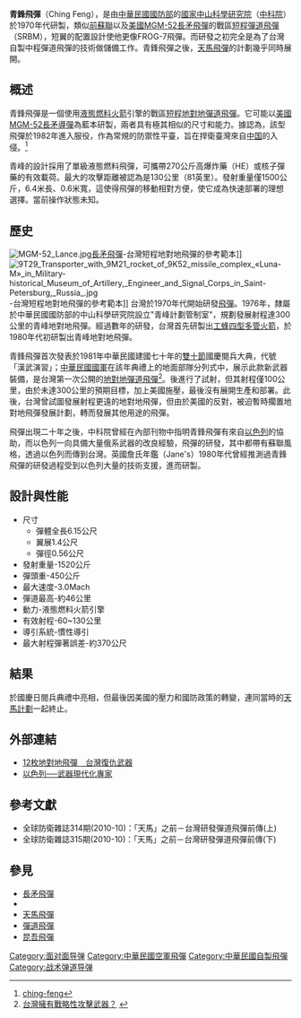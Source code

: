 {{Infobox_Missile
|name=青鋒飛彈
|image=
|image_size= 
|image_caption=
|Function= 地對地[[彈道飛彈|彈道飛彈]]
|Contractor={{ROC}}[[中山科學研究院|中山科學研究院]]
|Unit_cost=
|Deployment= 1991年10月
|Engine= 液態燃料火箭引擎
|total_mass= 2772公斤
|Launch_mass= 450公斤
|Length= 6.15公尺
|Diameter= 0.56公尺
|Wing_span= 1.4公尺
|Speed= Max 3.0Mach
|Range= 60~130公里
|Flying_altitude= 約46公里
|Warhead=
|Guidance= 慣性導引
|Launch_platform= 陸基、「地窖式」發射管、移動載台
}}

'''青鋒飛彈'''（Ching Feng），是由[[中華民國|中華民國]][[中華民國國防部|國防部]]的[[國家中山科學研究院|國家中山科學研究院]]（[[國家中山科學研究院|中科院]]）於1970年代研製，類似[[前蘇聯|前蘇聯]]{{tsl|en|FROG-7|FROG-7砲兵飛彈}}以及[[美國|美國]][[MGM-52長矛|MGM-52長矛飛彈]]的戰區[[短程彈道飛彈|短程彈道飛彈]]（SRBM），短翼的配置設計使他更像FROG-7飛彈。而研發之初完全是為了台灣自製中程彈道飛彈的技術做儲備工作。青鋒飛彈之後，[[天馬飛彈|天馬飛彈]]的計劃幾乎同時展開。

== 概述 ==
青鋒飛彈是一個使用[[液態火箭發動機|液態燃料火箭]]引擎的戰區[[短程彈道飛彈|短程]][[地對地飛彈|地對地]][[彈道飛彈|彈道飛彈]]。它可能以[[美國|美國]][[MGM-52長矛|MGM-52長矛導彈]]為藍本研製，兩者具有極其相似的尺寸和能力。據認為，該型飛彈於1982年進入服役，作為常規的防禦性平臺，旨在捍衛臺灣來自[[中国|中国]]的入侵。<ref>[http://missilethreat.com/missiles/ching-feng/?country=taiwan#taiwan ching-feng]{{dead link|date=2018年5月 |bot=InternetArchiveBot |fix-attempted=yes }}</ref>

青峰的設計採用了單級液態燃料飛彈，可攜帶270公斤高爆炸藥（HE）或核子彈藥的有效載荷。最大的攻擊距離被認為是130公里（81英里）。發射重量僅1500公斤，6.4米長、0.6米寬，這使得飛彈的移動相對方便，使它成為快速部署的理想選擇。當前操作狀態未知。

==歷史==
[[Image:MGM-52_Lance.jpg|thumb]][[MGM-52長矛|長矛飛彈]]-台灣短程地對地飛彈的參考範本]]
[[Image:9T29_Transporter_with_9M21_rocket_of_9K52_missile_complex_«Luna-M»_in_Military-historical_Museum_of_Artillery,_Engineer_and_Signal_Corps_in_Saint-Petersburg,_Russia_.jpg|thumb]]{{tsl|en|Frog 7|Frog 7砲兵飛彈|砲兵飛彈}}-台灣短程地對地飛彈的參考範本]]
台灣於1970年代開始研發[[飛彈|飛彈]]。1976年，隸屬於中華民國國防部的中山科學研究院設立"青峰計劃管制室"，規劃發展射程達300公里的青峰地對地飛彈。經過數年的研發，台灣首先研製出[[工蜂四型多管火箭|工蜂四型多管火箭]]，於1980年代初研製出青峰地對地飛彈。

青鋒飛彈首次發表於1981年中華民國建國七十年的[[雙十節|雙十節]]國慶閱兵大典，代號「漢武演習」；[[中華民國國軍|中華民國國軍]]在該年典禮上的地面部隊分列式中，展示此款新武器裝備，是台灣第一次公開的[[地對地飛彈|地對地]][[彈道飛彈|彈道飛彈]]<ref>[http://www.diic.com.tw/comment/news-old/1990730.htm 台灣擁有戰略性攻擊武器？] {{webarchive|url=https://web.archive.org/web/20091005072626/http://www.diic.com.tw/comment/news-old/1990730.htm |date=2009-10-05 }}</ref>。後進行了試射，但其射程僅100公里，由於未達300公里的預期目標，加上美國施壓，最後沒有展開生產和部署。此後，台灣曾試圖發展射程更遠的地對地飛彈，但由於美國的反對，被迫暫時擱置地對地飛彈發展計劃，轉而發展其他用途的飛彈。

飛彈出現二十年之後，中科院曾經在內部刊物中指明青鋒飛彈有來自[[以色列|以色列]]的協助，而以色列一向具備大量俄系武器的改良經驗，飛彈的研發，其中都帶有蘇聯風格，透過以色列而傳到台灣。英國詹氏年鑑（Jane's）1980年代曾經推測過青鋒飛彈的研發過程受到以色列大量的技術支援，進而研製。

==設計與性能==
*尺寸
**彈體全長6.15公尺
**翼展1.4公尺
**彈徑0.56公尺 
*發射重量-1520公斤
*彈頭重-450公斤
*最大速度-3.0Mach
*彈道最高-約46公里
*動力-液態燃料火箭引擎
*有效射程-60~130公里
*導引系統-慣性導引
*最大射程彈著誤差-約370公尺

== 結果 ==
於國慶日閱兵典禮中亮相，但最後因美國的壓力和國防政策的轉變，連同當時的[[天馬計劃|天馬計劃]]一起終止。

==外部連結==
*[http://www.epochtimes.com/b5/1/6/22/n102067.htm 12枚地對地飛彈　台灣復仇武器]
*[http://www.omnitalk.com/miliarch/gb2b5.pl?msgno=messages/180.html 以色列──武器現代化專家]

== 參考文獻 ==
{{reflist}}

*全球防衛雜誌314期(2010-10)：「天馬」之前－台灣研發彈道飛彈前傳(上)
*全球防衛雜誌315期(2010-10)：「天馬」之前－台灣研發彈道飛彈前傳(下)

== 參見 ==
*[[MGM-52長矛|長矛飛彈]]
*{{tsl|en|9K52 Luna-M|9K52砲兵飛彈|砲兵飛彈}}
*[[天馬飛彈|天馬飛彈]]
*[[彈道飛彈|彈道飛彈]]
*[[昆吾飛彈|昆吾飛彈]]

{{中華民國自製飛彈}}

{{中華民國國防工業}}
{{中華民國軍事}}
{{中華民國空軍軍備}}

[[Category:面对面导弹|Category:面对面导弹]]
[[Category:中華民國空軍飛彈|Category:中華民國空軍飛彈]]
[[Category:中華民國自製飛彈|Category:中華民國自製飛彈]]
[[Category:战术弹道导弹|Category:战术弹道导弹]]